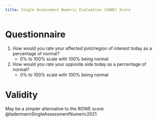 ```yaml
---
title: Single Assessment Numeric Evaluation (SANE) Score
---
```






# Questionnaire

1. How would you rate your affected joint/region of interest today as a percentage of normal?
    - 0% to 100% scale with 100% being normal
1. How would you rate your opposite side today as a percentage of normal?
    - 0% to 100% scale with 100% being normal

# Validity

May be a simpler alternative to the ROWE score @ladermannSingleAssessmentNumeric2021 